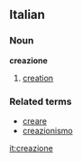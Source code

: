 ==Italian==
===Noun===
'''creazione'''

# [[creation]]

===Related terms===
*[[creare]]
*[[creazionismo]]

[[it:creazione]]